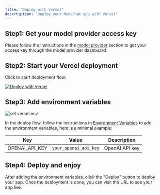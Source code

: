```yaml
---
title: "Deploy with Vercel"
descrtiption: "Deploy your NextChat app with Vercel"
---
```


## Step1: Get your model provider access key

Please follow the instructions in the [model provider](/models/intro) section to get your access key through the model provider dashboard.


## Step2: Start your Vercel deployment

Click to start deployment flow:

[![Deploy with Vercel](https://vercel.com/button)](https://vercel.com/new/clone?repository-url=https%3A%2F%2Fgithub.com%2FYidadaa%2FChatGPT-Next-Web&env=OPENAI_API_KEY&env=CODE&env=GOOGLE_API_KEY&project-name=chatgpt-next-web&repository-name=ChatGPT-Next-Web)

## Step3: Add environment variables

![set vercel env](/images/selfhost/vercel-env.png)


In the deploy flow, follow the instructions in [Environment Variables](/quickstart/selfhost) to add the environment variables, here is a minimal example:

| Key | Value | Description |
| --- | --- | --- |
| OPENAI_API_KEY | `your_openai_api_key` | OpenAI API key |


## Step4: Deploy and enjoy

After adding the environment variables, click the "Deploy" button to deploy your app. Once the deployment is done, you can visit the URL to see your app live.
